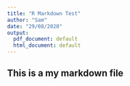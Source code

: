 ```yaml
---
title: "R Markdown Test"
author: "Sam"
date: "29/08/2020"
output:
  pdf_document: default
  html_document: default
---
```

## This is a my markdown file
